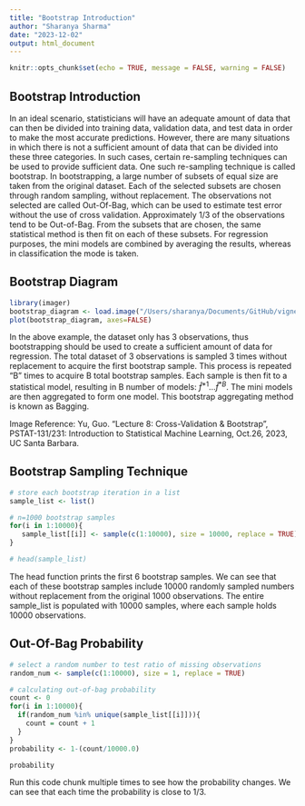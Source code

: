 ```yaml
---
title: "Bootstrap Introduction"
author: "Sharanya Sharma"
date: "2023-12-02"
output: html_document
---
```


```r
knitr::opts_chunk$set(echo = TRUE, message = FALSE, warning = FALSE)
```

## Bootstrap Introduction

In an ideal scenario, statisticians will have an adequate amount of data that can then be divided into training data, validation data, and test data in order to make the most accurate predictions. However, there are many situations in which there is not a sufficient amount of data that can be divided into these three categories. In such cases, certain re-sampling techniques can be used to provide sufficient data. One such re-sampling technique is called bootstrap. In bootstrapping, a large number of subsets of equal size are taken from the original dataset. Each of the selected subsets are chosen through random sampling, without replacement. The observations not selected are called Out-Of-Bag, which can be used to estimate test error without the use of cross validation. Approximately 1/3 of the observations tend to be Out-of-Bag. From the subsets that are chosen, the same statistical method is then fit on each of these subsets. For regression purposes, the mini models are combined by averaging the results, whereas in classification the mode is taken. 

## Bootstrap Diagram

```r
library(imager)
bootstrap_diagram <- load.image("/Users/sharanya/Documents/GitHub/vignette-bootstrapping/images/bootstrap-diagram.png")
plot(bootstrap_diagram, axes=FALSE)

```
In the above example, the dataset only has 3 observations, thus bootstrapping should be used to create a sufficient amount of data for regression. The total dataset of 3 observations is sampled 3 times without replacement to acquire the first bootstrap sample. This process is repeated "B" times to acquire B total bootstrap samples. Each sample is then fit to a statistical model, resulting in B number of models: $\hat{f}^{*1}... \hat{f}^{*B}$. The mini models are then aggregated to form one model. This bootstrap aggregating method is known as Bagging.


Image Reference: Yu, Guo. "Lecture 8: Cross-Validation & Bootstrap", PSTAT-131/231: Introduction to Statistical Machine Learning, Oct.26, 2023, UC Santa Barbara.


## Bootstrap Sampling Technique

```r
# store each bootstrap iteration in a list
sample_list <- list()

# n=1000 bootstrap samples
for(i in 1:10000){
   sample_list[[i]] <- sample(c(1:10000), size = 10000, replace = TRUE)
}

# head(sample_list)

```

The head function prints the first 6 bootstrap samples. We can see that each of these bootstrap samples include 10000 randomly sampled numbers without replacement from the original 1000 observations. The entire sample_list is populated with 10000 samples, where each sample holds 10000 observations.


## Out-Of-Bag Probability

```r
# select a random number to test ratio of missing observations
random_num <- sample(c(1:10000), size = 1, replace = TRUE)

# calculating out-of-bag probability 
count <- 0
for(i in 1:10000){
  if(random_num %in% unique(sample_list[[i]])){
    count = count + 1
  }
}
probability <- 1-(count/10000.0)

probability
```

Run this code chunk multiple times to see how the probability changes. We can see that each time the probability is close to 1/3.



